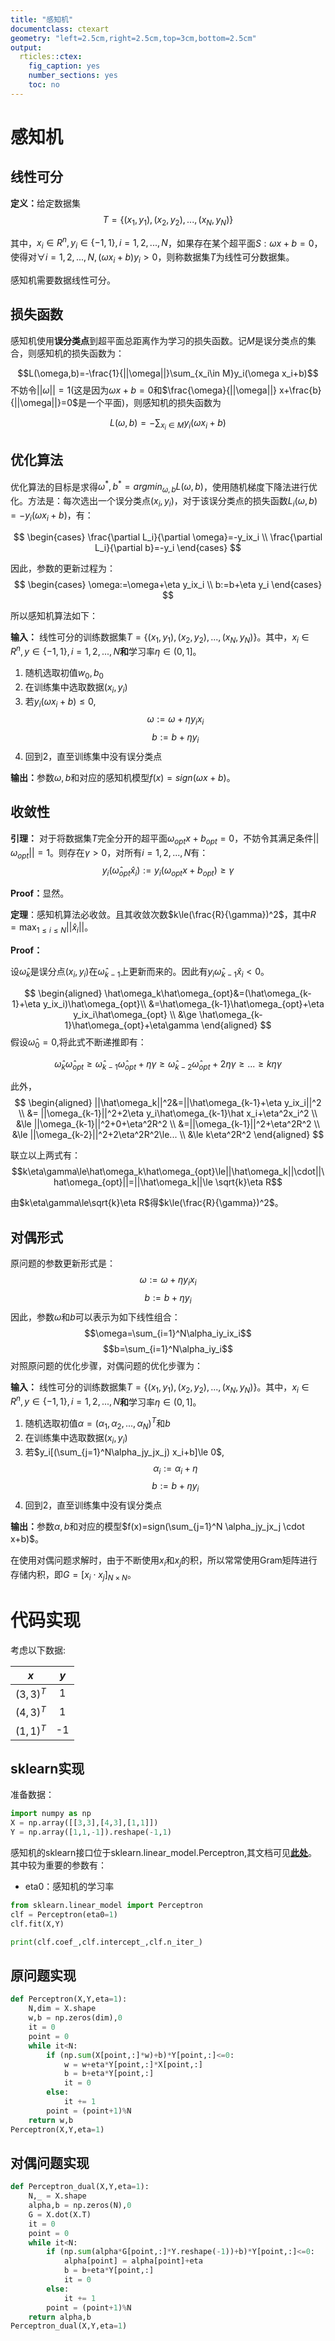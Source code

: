 ---
title: "感知机"
documentclass: ctexart
geometry: "left=2.5cm,right=2.5cm,top=3cm,bottom=2.5cm"
output:
  rticles::ctex:
    fig_caption: yes
    number_sections: yes
    toc: no
---

# 感知机

## 线性可分

**定义：**给定数据集$$T=\{(x_1,y_1),(x_2,y_2),...,(x_N,y_N)\}$$

其中，$x_i\in R^n,y_i\in\{-1,1\},i=1,2,...,N$，如果存在某个超平面$S:\omega x+b=0$，使得对$\forall i=1,2,...,N,(\omega x_i+b)y_i>0$，则称数据集$T$为线性可分数据集。

感知机需要数据线性可分。

## 损失函数

感知机使用**误分类点**到超平面总距离作为学习的损失函数。记$M$是误分类点的集合，则感知机的损失函数为：

$$L(\omega,b)=-\frac{1}{||\omega||}\sum_{x_i\in M}y_i(\omega x_i+b)$$
不妨令$||\omega||=1$(这是因为$\omega x+b=0$和$\frac{\omega}{||\omega||} x+\frac{b}{||\omega||}=0$是一个平面)，则感知机的损失函数为


$$L(\omega,b)=-\sum_{x_i\in M}y_i(\omega x_i+b)$$

## 优化算法

优化算法的目标是求得$\omega^*,b^*=argmin_{\omega,b}L(\omega,b)$，使用随机梯度下降法进行优化。方法是：每次选出一个误分类点$(x_i,y_i)$，对于该误分类点的损失函数$L_i(\omega,b)=-y_i(\omega x_i+b)$，有：

$$
\begin{cases}
\frac{\partial L_i}{\partial \omega}=-y_ix_i \\
\frac{\partial L_i}{\partial b}=-y_i
\end{cases}
$$


因此，参数的更新过程为：
$$
\begin{cases}
\omega:=\omega+\eta y_ix_i \\
b:=b+\eta y_i
\end{cases}
$$

所以感知机算法如下：

**输入：** 线性可分的训练数据集$T=\{(x_1,y_1),(x_2,y_2),...,(x_N,y_N)\}$。其中，$x_i\in R^n,y\in\{-1,1\},i=1,2,...,N$**和**学习率$\eta\in(0,1]$。

1. 随机选取初值$w_0,b_0$
2. 在训练集中选取数据$(x_i,y_i)$
3. 若$y_i(\omega x_i+b)\le 0$,
$$\omega:=\omega+\eta y_ix_i$$
$$b:=b+\eta y_i$$
4. 回到2，直至训练集中没有误分类点

**输出：**参数$\omega,b$和对应的感知机模型$f(x)=sign(\omega x+b)$。

## 收敛性

**引理：** 对于将数据集$T$完全分开的超平面$\omega_{opt}x+b_{opt}=0$，不妨令其满足条件$||\omega_{opt}||=1$。则存在$\gamma>0$，对所有$i=1,2,...,N$有：
$$y_i(\hat\omega_{opt}\hat x_i):=y_i(\omega_{opt}x+b_{opt})\ge\gamma$$

**Proof：**显然。

**定理**：感知机算法必收敛。且其收敛次数$k\le(\frac{R}{\gamma})^2$，其中$R=\max_{1\le i\le N}||\hat x_i||$。

**Proof：**

设$\hat\omega_k$是误分点$(x_i,y_i)$在$\hat\omega_{k-1}$上更新而来的。因此有$y_i\hat\omega_{k-1}\hat x_i<0$。

$$
\begin{aligned}
\hat\omega_k\hat\omega_{opt}&=(\hat\omega_{k-1}+\eta y_ix_i)\hat\omega_{opt}\\
&=\hat\omega_{k-1}\hat\omega_{opt}+\eta y_ix_i\hat\omega_{opt} \\
&\ge \hat\omega_{k-1}\hat\omega_{opt}+\eta\gamma
\end{aligned}
$$
假设$\hat\omega_0=0$,将此式不断递推即有：

$$\hat\omega_{k}\hat\omega_{opt}\ge\hat\omega_{k-1}\hat\omega_{opt}+\eta\gamma\ge\hat\omega_{k-2}\hat\omega_{opt}+2\eta\gamma\ge...\ge k\eta\gamma$$

此外，
$$
\begin{aligned}
||\hat\omega_k||^2&=||\hat\omega_{k-1}+\eta y_ix_i||^2 \\
&= ||\omega_{k-1}||^2+2\eta y_i\hat\omega_{k-1}\hat x_i+\eta^2x_i^2 \\
&\le ||\omega_{k-1}||^2+0+\eta^2R^2 \\
&=||\omega_{k-1}||^2+\eta^2R^2 \\
&\le ||\omega_{k-2}||^2+2\eta^2R^2\le... \\
&\le k\eta^2R^2
\end{aligned}
$$

联立以上两式有：
$$k\eta\gamma\le\hat\omega_k\hat\omega_{opt}\le||\hat\omega_k||\cdot||\hat\omega_{opt}||=||\hat\omega_k||\le \sqrt{k}\eta R$$

由$k\eta\gamma\le\sqrt{k}\eta R$得$k\le(\frac{R}{\gamma})^2$。


## 对偶形式
原问题的参数更新形式是：
$$\omega:=\omega+\eta y_ix_i$$
$$b:=b+\eta y_i$$
因此，参数$\omega$和$b$可以表示为如下线性组合：
$$\omega=\sum_{i=1}^N\alpha_iy_ix_i$$
$$b=\sum_{i=1}^N\alpha_iy_i$$
对照原问题的优化步骤，对偶问题的优化步骤为：

**输入：** 线性可分的训练数据集$T=\{(x_1,y_1),(x_2,y_2),...,(x_N,y_N)\}$。其中，$x_i\in R^n,y\in\{-1,1\},i=1,2,...,N$**和**学习率$\eta\in(0,1]$。

1. 随机选取初值$\alpha=(\alpha_1,\alpha_2,...,\alpha_N)^T$和$b$
2. 在训练集中选取数据$(x_i,y_i)$
3. 若$y_i[(\sum_{j=1}^N\alpha_jy_jx_j) x_i+b]\le 0$,
$$\alpha_i:=\alpha_i+\eta$$
$$b:=b+\eta y_i$$
4. 回到2，直至训练集中没有误分类点

**输出：**参数$\alpha,b$和对应的模型$f(x)=sign(\sum_{j=1}^N \alpha_jy_jx_j \cdot x+b)$。

在使用对偶问题求解时，由于不断使用$x_i$和$x_j$的积，所以常常使用Gram矩阵进行存储内积，即$G=[x_i\cdot x_j]_{N\times N}$。


# 代码实现

考虑以下数据:

| $x$ | $y$ | 
| :----: | :----: |
| $(3,3)^T$ | 1 |  
| $(4,3)^T$ | 1 |    
| $(1,1)^T$ | -1 |    

## sklearn实现

准备数据：
```{python}
import numpy as np
X = np.array([[3,3],[4,3],[1,1]])
Y = np.array([1,1,-1]).reshape(-1,1)
```

感知机的sklearn接口位于sklearn.linear_model.Perceptron,其文档可见[**此处**](https://scikit-learn.org/0.19/modules/generated/sklearn.linear_model.Perceptron.html)。其中较为重要的参数有：

- eta0：感知机的学习率

```{python ,results='hide'}
from sklearn.linear_model import Perceptron
clf = Perceptron(eta0=1)
clf.fit(X,Y)
```
```{python}
print(clf.coef_,clf.intercept_,clf.n_iter_)
```


## 原问题实现

```{python}
def Perceptron(X,Y,eta=1):
    N,dim = X.shape
    w,b = np.zeros(dim),0
    it = 0
    point = 0
    while it<N:
        if (np.sum(X[point,:]*w)+b)*Y[point,:]<=0:
            w = w+eta*Y[point,:]*X[point,:]
            b = b+eta*Y[point,:]
            it = 0
        else:
            it += 1
        point = (point+1)%N
    return w,b
Perceptron(X,Y,eta=1)
```

## 对偶问题实现

```{python}
def Perceptron_dual(X,Y,eta=1):
    N,_ = X.shape
    alpha,b = np.zeros(N),0
    G = X.dot(X.T)
    it = 0
    point = 0
    while it<N:
        if (np.sum(alpha*G[point,:]*Y.reshape(-1))+b)*Y[point,:]<=0:
            alpha[point] = alpha[point]+eta
            b = b+eta*Y[point,:]
            it = 0
        else:
            it += 1
        point = (point+1)%N  
    return alpha,b
Perceptron_dual(X,Y,eta=1)
```

